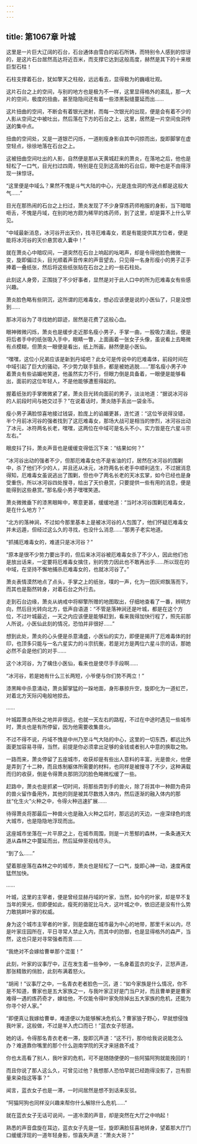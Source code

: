 ```yaml
---
---
---
```

title: 第1067章 叶城
---



这里是一片巨大辽阔的石台，石台通体由雪白的岩石所铸，而特别令人感到的惊讶的，是这片石台居然高达将近百米，而支撑它达到这般高度，赫然是其下的十来根巨型石柱！

石柱支撑着石台，犹如擎天之柱般，远远看去，显得极为的巍峨壮观。

这片石台之上的空间，与别的地方也是极为不一样，这里显得格外的紊乱，那一大片的空间，极度的扭曲，甚至隐隐间还有着一些漆黑裂缝蔓延而出……

这片扭曲的空间，不断会有着银光迸射，而每一次银光的出现，便是会有着不少的人影从空间之中被吐出，然后落在下方的石台之上，这里，居然是一片空间虫洞传送的集中点。

扭曲的空间处，又是一道银芒闪烁，一道削瘦身影自其中闪掠而出，旋即脚掌在虚空轻点，徐徐地落在石台之上。

这被扭曲空间吐出的人影，自然便是那从天黄城赶来的萧炎，在落地之后，他也是轻松了一口气，目光扫过四周，特别是在见到这高耸的石台后，眼中也是不由得浮现一抹惊讶。

“这里便是中域么？果然不愧是斗气大陆的中心，光是连虫洞的传送点都是这般大气……”

目光在那热闹的石台之上扫过，萧炎发现了不少身穿炼药师袍服的身影，当下暗暗咂舌，不愧是丹域，在别的地方颇为稀罕的炼药师，到了这里，却是算不上什么罕见。

“中域最新消息，冰河谷开出天价，找寻厄难毒女，若是有能提供其方位者，便是能将冰河谷的天价悬赏收入囊中！”

就在萧炎心中暗叹间，一道突然在石台上响起的吆喝声，却是令得他脸色微微一变，旋即偏过头，目光顺着声音传来的声音望去，只见得一名身形瘦小的男子正手捧着一叠纸张，然后将这些纸张贴在石台之上的一些石柱处。

此刻这人身旁，正围拢了不少好事者，显然是对于此人口中的所为厄难毒女有些感兴趣。

萧炎脸色略有些阴沉，这所谓的厄难毒女，想必应该便是说的小医仙了，只是没想到……

那冰河谷为了寻找她的踪迹，居然是花费了这般心血。

眼神微微闪烁，萧炎也是缓步走近那名瘦小男子，手掌一曲，一股吸力涌出，便是将后者手中的纸张吸入手中，眼睛一瞥，上面画着一张女子头像，虽说看上去略微有点模糊，但萧炎一眼便是看出，纸上所画，赫然便是小医仙。

“嘿嘿，这位小兄弟应该是新到丹域吧？此女可是传说中的厄难毒体，前段时间在中域引起了巨大的骚动，不少势力联手狙杀，都是被她逃脱……”那名瘦小男子冲着萧炎有些谄媚地笑道，他虽然实力不行，但眼力倒是具备着，一眼便是能够看出，面前的这位年轻人，不是他能够遭惹得起的。

握着纸张的手掌微微紧了紧，萧炎目光转向面前的男子，淡淡地道：“据说冰河谷的人前段时间与她交过手？”在说着话时，萧炎随手丢出一袋金币。

瘦小男子满脸惊喜地接过钱袋，脸庞上的谄媚更甚，连忙道：“这位爷说得没错，半个月前冰河谷的强者找到了这厄难毒女，那场大战可是相当的惨烈，冰河谷出动了冰元，冰符两名长老，嘿嘿，这两位在中域可是名头不小，实力皆是在六星斗宗左右。”

眼皮抖了抖，萧炎声音也是缓缓变得低沉下来：“结果如何？”

“冰河谷出动的强者不少，但那厄难毒女也不是省油的灯，居然在冰河谷的围剿中，杀了他们不少的人，并且还从冰元，冰符两名长老手中顺利逃生，不过据消息得知，厄难毒女虽说逃出了围剿，但也中了两名长老的天冰玄掌，如今已经也是身受重伤，所以冰河谷四处搜寻，给出了天价悬赏，只要提供一些有用的消息，便是能得到这些悬赏。”那名瘦小男子嘿嘿笑道。

萧炎微微垂下的漆黑眼眸中，寒意更甚，缓缓地道：“当时冰河谷围剿厄难毒女，是在什么地方？”

“北方的落神涧，不过如今那里基本上是被冰河谷的人包围了，他们怀疑厄难毒女并未远遁，但经过这么久的寻找，也没什么消息……”那男子老实地道。

“抓捕厄难毒女的，难道只是冰河谷？”

“原本是很不少势力要出手的，但后来冰河谷被厄难毒女杀了不少人，因此他们也是放出话来，一定要将厄难毒女擒住，别的势力因此也不敢再出手……所以现在的中域，在坚持不懈地捕杀厄难毒女的，也就冰河谷了。”

萧炎表情漠然地点了点头，手掌之上的纸张，噗的一声，化为一团灰烬飘落而下，而其也是豁然转身，对着石台之外行去。

走到石台边缘，萧炎从纳戒中将柳擎所赠的地图取出，仔细地查看了一番，辨明方向，然后目光转向北方，低声自语道：“不管是落神涧还是叶城，都是在这个方位，不过叶城最近，一天之内应该便是能够赶到，看来我得加快行程了，照先前那人所说，小医仙此刻的情况，恐怕并非很好……”

想到此处，萧炎的心头便是杀意涌盛，小医仙的实力，即便是揭开了厄难毒体的封印，也顶多只能与一名六星实力的斗宗抗衡，若是对方是两位六星斗宗的话，那她必然不会是他们的对手……

这个冰河谷，为了檎住小医仙，看来也是使尽手手段啊……

“冰河谷，若是她有什么三长两短，小爷便与你们势不两立！”

漆黑眸中杀意涌动，萧炎脚掌猛的一跺地面，身形暴掠升空，旋即化为一道虹芒，对着北方天际闪电般地掠去。

……

叶城距萧炎所处之地并非很远，也就一天左右的路程，不过在中途时遇见一些城市时，萧炎也是有所停留，因为他需要收集兽火。

不过不得不说，丹域不愧是中州乃至斗气大陆的中心，这里的一切东西，都远比外面更加容易寻得，当然，前提是你必须拿出足够的金钱或者别人中意的换取之物。

一路而来，萧炎停留了五座城市，收获却是有些出人意料的丰富，光是兽火，他便是弄到了十二种，而且炼制躯体所需要的材料，也同样是被搜寻了不少，这种满载而归的收获，倒是令得萧炎那阴沉的脸色略微松缓了一些。

赶路中，萧炎也是抓紧一切时间，将那些弄到手的兽火，除了将其中一种颇为奇异的兽火留作备用外，其他的则是被其尽数炼入体内，然后逐渐的融入体内的那丝“化生火”火种之中，令得火种迅速扩展……

待得萧炎将那最后一种兽火也是融入火种之后时，那远远的天边，一座深绿色的庞大城市，也是隐隐地浮现而出。

这座城市坐落在一片平原之上，在城市周围，则是一片葱郁的森林，一条条通天大道从森林之中蔓延而出，然后延伸至视线尽头。

“到了么……”

望着那座落在森林之中的城市，萧炎也是轻松了一口气，旋即心神一动，速度再度猛然加快。

……

叶城，这里的主宰者，便是曾经显赫丹域的叶家，当然，如今的叶家，却是早不复当年的荣光，但即便如此，瘦死的骆驼比马大，这叶城之中，依旧还是没有什么势力敢挑衅叶家的权威。

身为这个城市主宰者的叶家，则是盘踞在城市最为中心的地带，那里千米以内，尽是叶家庄园所在，平日寻常人禁止入内，而其中的防御，也是显得格外的森严，当然，这也只是对寻常强者而言……

“我绝对不会嫁给曹单那个混蛋！”

此刻，叶家的议事厅中，正在发生着一些争吵，一名身着蓝衣的女子，正怒声道，那张精致的俏脸，此刻布满着怒火。

“胡闹！”议事厅之中，一名青衣老者脸色一沉，道：“如今家族是什么情况，你不是不知道，曹家也是五大家族之一，与我叶家正好是门当户对，而且曹单更是曹家难得一遇的炼药奇才，嫁给他，不仅能令得叶家免除掉出五大家族的危机，还能为你寻个好人家。”

“即便真让我嫁给曹单，难道便以为能够解决危机么？曹家狼子野心，早就想侵蚀我叶家，这般做，不过是羊入虎口而已！”蓝衣女子怒道。

她的话，令得那名青衣老者一滞，旋即沉声道：“这不行，那你给我说说能怎么办？难道靠你嘴里的那个什么迦南学院的天才来拯救不成？

你也太高看了别人，我叶家的危机，可不是随随便便的一些阿猫阿狗就能挽回的！

而且你说了那人这么久，可曾见过他？我想那人恐怕早就已经跑得没影了，岂有胆量来染指这等事？”

闻言，蓝衣女子也是一滞，一时间居然是想不到话来反驳。

“阿猫阿狗也同样没兴趣来帮你什么解除什么危机……”

就在蓝衣女子无话可说间，一道冷漠的声音，却是突然在大厅之中响起！

熟悉的声音盘旋在耳边，蓝衣女子先是一怔，旋即满脸狂喜地转身，望着那大厅门口缓缓浮现的一道年轻身影，惊喜失声道：“萧炎大哥？”